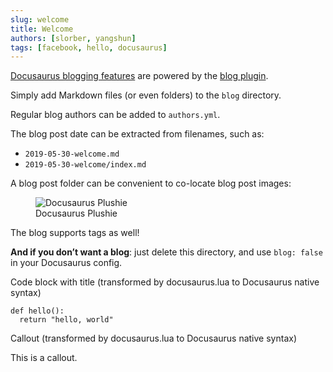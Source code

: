 ```yaml
---
slug: welcome
title: Welcome
authors: [slorber, yangshun]
tags: [facebook, hello, docusaurus]
---
```


[Docusaurus blogging features](https://docusaurus.io/docs/blog) are powered by the [blog plugin](https://docusaurus.io/docs/api/plugins/@docusaurus/plugin-content-blog).

Simply add Markdown files (or even folders) to the `blog` directory.

Regular blog authors can be added to `authors.yml`.

The blog post date can be extracted from filenames, such as:

- `2019-05-30-welcome.md`
- `2019-05-30-welcome/index.md`

A blog post folder can be convenient to co-locate blog post images:

![Docusaurus Plushie](./docusaurus-plushie-banner.jpeg)

The blog supports tags as well!

**And if you don't want a blog**: just delete this directory, and use `blog: false` in your Docusaurus config.

Code block with title (transformed by docusaurus.lua to Docusaurus native syntax)

```.python
def hello():
  return "hello, world"
```

Callout (transformed by docusaurus.lua to Docusaurus native syntax)

::: callout-note
This is a callout.
:::


